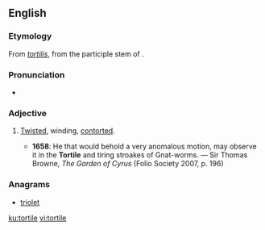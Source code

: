 ==English==

===Etymology===
From {{etyl|la|en}} ''[[tortilis]]'', from the participle stem of {{term|torqueō||twist, turn|lang=la}}.

===Pronunciation===
* {{IPA|/ˈtɔːtaɪl/|lang=en}}

===Adjective===
{{en-adj}}

# {{context|rare|lang=en}} [[twisted|Twisted]], winding, [[contorted]].
#* '''1658''': He that would behold a very anomalous motion, may observe it in the '''Tortile''' and tiring stroakes of Gnat-worms. — Sir Thomas Browne, ''The Garden of Cyrus'' (Folio Society 2007, p. 196)

===Anagrams===
* [[triolet#English|triolet]]

[[ku:tortile]]
[[vi:tortile]]